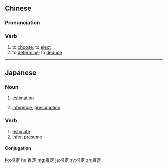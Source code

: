 ==Chinese==
{{zh-forms}}

===Pronunciation===
{{zh-pron
|m=tuīdìng
|mn=chhui-tēng/thui-tēng
|cat=v
}}

===Verb===
{{zh-verb}}

# to [[choose]]; to [[elect]]
# to [[determine]]; to [[deduce]]

----

==Japanese==
{{ja-kanjitab|すい|てい|yomi=on}}

===Noun===
{{ja-noun|すいてい}}

# [[estimation]]
#: {{ja-usex|'''推定'''では数千人がデモに参加した。|'''すいてい''' で は すうせんにん が デモ に さんか した。|According to the estimate, thousands of people participated in the protests.}}
# [[inference]], [[presumption]]

===Verb===
{{ja-verb-suru|すいてい}}

# [[estimate]]
# [[infer]], [[presume]]

====Conjugation====
{{ja-suru|すいてい}}

[[ko:推定]]
[[hu:推定]]
[[mg:推定]]
[[ja:推定]]
[[sv:推定]]
[[zh:推定]]